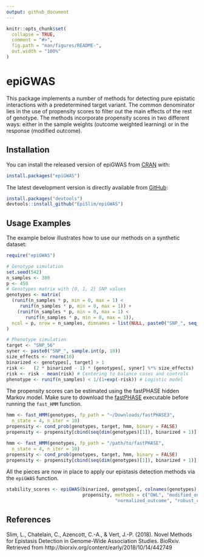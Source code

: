 ```yaml
---
output: github_document
---
```


<!-- README.md is generated from README.Rmd. Please edit that file -->

```r
knitr::opts_chunk$set(
  collapse = TRUE,
  comment = "#>",
  fig.path = "man/figures/README-",
  out.width = "100%"
)
```
# epiGWAS

This package implements a number of methods for detecting pure epistatic interactions with a predetermined target variant. The common denominator lies in the use of propensity scores to filter out the main effects of the rest of genotype. The methods incorporate propensity scores in two different ways: either in the sample weights (outcome weighted learning) or in the response (modified outcome).  

## Installation

You can install the released version of epiGWAS from [CRAN](https://CRAN.R-project.org) with:

```r
install.packages("epiGWAS")
```

The latest development version is directly available from [GitHub](https://github.com): 
```r
install.packages("devtools")
devtools::install_github("EpiSlim/epiGWAS")
```

## Usage Examples

The example below illustrates how to use our methods on a synthetic dataset:

```r
require("epiGWAS")

# Genotype simulation
set.seed(542)
n_samples <- 300
p <- 450
# Genotypes matrix with {0, 1, 2} SNP values
genotypes <- matrix(
  (runif(n_samples * p, min = 0, max = 1) <
     runif(n_samples * p, min = 0, max = 1)) +
    (runif(n_samples * p, min = 0, max = 1) <
       runif(n_samples * p, min = 0, max = 1)),
  ncol = p, nrow = n_samples, dimnames = list(NULL, paste0("SNP_", seq_len(p)))
)

# Phenotype simulation
target <- "SNP_56"
syner <- paste0("SNP_", sample.int(p, 10))
size_effects <- rnorm(10) 
binarized <- genotypes[, target] > 1
risk <-   (2 * binarized - 1) * (genotypes[, syner] %*% size_effects)
risk <- risk - mean(risk) # Centering to balance cases and controls
phenotype <- runif(n_samples) < 1/(1+exp(-risk)) # Logistic model
```

The propensity scores can be estimated using the fastPHASE hidden Markov model. Make sure to download the [fastPHASE](http://scheet.org/software.html) executable before running the `fast_HMM` function.  
```r
hmm <- fast_HMM(genotypes, fp_path = "~/Downloads/fastPHASE3",
  n_state = 4, n_iter = 10)
propensity <- cond_prob(genotypes, target, hmm, binary = FALSE)
propensity <- propensity[cbind(seq(dim(genotypes)[1]), binarized + 1)]
```


```r
hmm <- fast_HMM(genotypes, fp_path = "/path/to/fastPHASE",
  n_state = 4, n_iter = 10)
propensity <- cond_prob(genotypes, target, hmm, binary = FALSE)
propensity <- propensity[cbind(seq(dim(genotypes)[1]), binarized + 1)]
```

All the pieces are now in place to apply our epistasis detection methods via the `epiGWAS` function.    
```r
stability_scores <- epiGWAS(binarized, genotypes[, colnames(genotypes) != target], phenotype,
                            propensity, methods = c("OWL", "modified_outcome", "shifted_outcome",
                                        "normalized_outcome", "robust_outcome"), parallel = FALSE)
```

## References 
Slim, L., Chatelain, C., Azencott, C.-A., & Vert, J.-P. (2018). Novel Methods for Epistasis Detection in Genome-Wide Association Studies. BioRxiv. Retrieved from http://biorxiv.org/content/early/2018/10/14/442749
